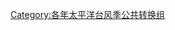 {{CGroupH|name=2021年太平洋颱風季|desc=2021年太平洋颱風季}}
<noinclude>[[Category:各年太平洋台风季公共转换组]]</noinclude>
{{CItem|zh:熱帶風暴杜鵑; zh-tw:輕度颱風杜鵑; zh-hk:熱帶風暴杜鵑; zh-cn:热带风暴杜鹃;}}
{{CItem|zh:颱風舒力基; zh-tw:強烈颱風舒力基; zh-hk:超強颱風舒力基; zh-cn:超强台风舒力基;}}
{{CItem|zh:熱帶風暴彩雲; zh-tw:輕度颱風彩雲; zh-hk:熱帶風暴彩雲; zh-cn:热带风暴彩云; zh-mo:熱帶風暴彩雲}}
{{CItem|zh:熱帶風暴小熊; zh-tw:輕度颱風小熊; zh-hk:熱帶風暴小熊; zh-cn:热带风暴小熊; zh-mo:熱帶風暴小熊}}
{{CItem|zh:颱風薔琵; zh-tw:中度颱風薔琵; zh-hk:颱風薔琵; zh-cn:台风蔷琵;}}
{{CItem|zh:颱風烟花; zh-tw:中度颱風烟花; zh-hk:颱風煙花; zh-cn:强台风烟花; zh-mo:颱風煙花}}
{{CItem|zh:強烈熱帶風暴查帕卡; zh-tw:中度颱風查帕卡; zh-hk:颱風查帕卡; zh-cn:台风查帕卡; zh-mo:颱風查帕卡}}
{{CItem|zh:熱帶風暴尼伯特; zh-tw:輕度颱風尼伯特; zh-hk:熱帶風暴尼伯特; zh-cn:热带风暴尼伯特; zh-mo:熱帶風暴尼伯特}}
{{CItem|zh:熱帶風暴盧碧; zh-tw:輕度颱風盧碧; zh-hk:熱帶風暴盧碧; zh-cn:热带风暴卢碧; zh-mo:熱帶風暴盧碧}}
{{CItem|zh:強烈熱帶風暴銀河; zh-tw:輕度颱風銀河; zh-hk:熱帶風暴銀河; zh-cn:热带风暴银河; zh-mo:熱帶風暴銀河}}
{{CItem|zh:強烈熱帶風暴妮妲; zh-tw:輕度颱風妮妲; zh-hk:熱帶風暴妮妲; zh-cn:热带风暴妮妲; zh-mo:熱帶風暴妮妲}}
{{CItem|zh:強烈熱帶風暴奧麥斯; zh-tw:輕度颱風奧麥斯; zh-hk:熱帶風暴奧麥斯; zh-cn:热带风暴奥麦斯; zh-mo:熱帶風暴奧麥斯}}
{{CItem|zh:強烈熱帶風暴康森; zh-tw:輕度颱風康森; zh-hk:強烈熱帶風暴康森; zh-cn:强热带风暴康森; zh-mo:強烈熱帶風暴康森}}
{{CItem|zh:颱風璨樹; zh-tw:強烈颱風璨樹; zh-hk:超強颱風燦都; zh-cn:超强台风灿都; zh-mo:超強颱風燦都}}
{{CItem|zh:熱帶風暴電母; zh-tw:輕度颱風電母; zh-hk:熱帶風暴電母; zh-cn:热带风暴电母; zh-mo:熱帶風暴電母}}
{{CItem|zh:颱風蒲公英; zh-tw:強烈颱風蒲公英; zh-hk:超強颱風蒲公英; zh-cn:超强台风蒲公英}}
{{CItem|zh:熱帶風暴獅子山; zh-tw:輕度颱風獅子山; zh-hk:熱帶風暴獅子山; zh-cn:热带风暴狮子山; zh-mo:熱帶風暴獅子山}}
{{CItem|zh:強烈熱帶風暴圓規; zh-tw:輕度颱風圓規; zh-hk:颱風圓規; zh-cn:台风圆规; zh-mo:颱風圓規}}
{{CItem|zh:強烈熱帶風暴南川; zh-tw:輕度颱風南修; zh-hk:熱帶風暴南川; zh-cn:热带风暴南川; zh-mo:熱帶風暴南川}}
{{CItem|zh:颱風瑪瑙; zh-tw:中度颱風瑪瑙; zh-hk:颱風瑪瑙; zh-cn:台风玛瑙}}
{{CItem|zh:颱風妮亞圖; zh-tw:中度颱風妮亞圖; zh-hk:超強颱風妮亞圖; zh-cn:超强台风妮亚图; zh-mo:超強颱風妮亞圖}}
{{CItem|zh:颱風雷伊; zh-tw:強烈颱風雷伊; zh-hk:超強颱風雷伊; zh-cn:超强台风雷伊}}